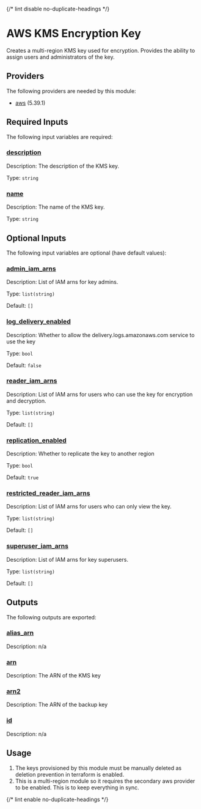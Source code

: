 
{/* lint disable no-duplicate-headings */}

# AWS KMS Encryption Key

<ModuleHeader name="aws_kms_encrypt_key" sourceHref="https://github.com/Panfactum/stack/tree/__PANFACTUM_VERSION_MAIN__/packages/infrastructure/aws_kms_encrypt_key" status="stable" type="submodule" />

Creates a multi-region KMS key used for encryption. Provides the ability to assign
users and administrators of the key.

## Providers

The following providers are needed by this module:

* [aws](https://registry.terraform.io/providers/hashicorp/aws/5.39.1/docs) (5.39.1)

## Required Inputs

The following input variables are required:

### <a name="input_description" /> [description](#input_description)

Description: The description of the KMS key.

Type: `string`

### <a name="input_name" /> [name](#input_name)

Description: The name of the KMS key.

Type: `string`

## Optional Inputs

The following input variables are optional (have default values):

### <a name="input_admin_iam_arns" /> [admin\_iam\_arns](#input_admin_iam_arns)

Description: List of IAM arns for key admins.

Type: `list(string)`

Default: `[]`

### <a name="input_log_delivery_enabled" /> [log\_delivery\_enabled](#input_log_delivery_enabled)

Description: Whether to allow the delivery.logs.amazonaws.com service to use the key

Type: `bool`

Default: `false`

### <a name="input_reader_iam_arns" /> [reader\_iam\_arns](#input_reader_iam_arns)

Description: List of IAM arns for users who can use the key for encryption and decryption.

Type: `list(string)`

Default: `[]`

### <a name="input_replication_enabled" /> [replication\_enabled](#input_replication_enabled)

Description: Whether to replicate the key to another region

Type: `bool`

Default: `true`

### <a name="input_restricted_reader_iam_arns" /> [restricted\_reader\_iam\_arns](#input_restricted_reader_iam_arns)

Description: List of IAM arns for users who can only view the key.

Type: `list(string)`

Default: `[]`

### <a name="input_superuser_iam_arns" /> [superuser\_iam\_arns](#input_superuser_iam_arns)

Description: List of IAM arns for key superusers.

Type: `list(string)`

Default: `[]`

## Outputs

The following outputs are exported:

### <a name="output_alias_arn" /> [alias\_arn](#output_alias_arn)

Description: n/a

### <a name="output_arn" /> [arn](#output_arn)

Description: The ARN of the KMS key

### <a name="output_arn2" /> [arn2](#output_arn2)

Description: The ARN of the backup key

### <a name="output_id" /> [id](#output_id)

Description: n/a

## Usage

1. The keys provisioned by this module must be manually deleted as deletion prevention in terraform
   is enabled.
2. This is a multi-region module so it requires the secondary aws provider to be enabled. This is to keep everything in sync.

{/* lint enable no-duplicate-headings */}
